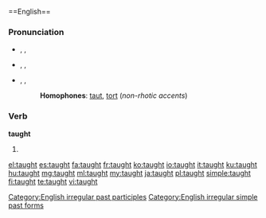{{alternative spelling of|===Adjective======Verb===}}==English==

===Pronunciation===
* {{a|UK}} {{enPR|tôt}}, {{IPA|/tɔːt/}}, {{SAMPA|/tO:t/}}
*: {{audio|en-uk-taught.ogg|Audio (UK)}}
*: {{rhymes|ɔːt}}
* {{a|US}} {{enPR|tôt}}, {{IPA|/tɔt/}}, {{SAMPA|/tOt/}} 
* {{a|cot-caught}} {{enPR|tät}}, {{IPA|/tɑt/}}, {{SAMPA|/tAt/}}
*: {{audio|en-us-taught.ogg|Audio (US)}}
*: '''Homophones''': [[taut]], [[tort]] (''non-rhotic accents'')

===Verb===
'''taught'''

# {{past of|[[teach]]}}

<!--these belong on the page for "teach"====Translations====
{{trans-top|Simple past}}
* Dutch: [[leerde]] (aan), [[leerden]] (aan)
* Finnish: (''sg.''): ''1st'' [[opetin]], ''2nd'' [[opetit]], ''3rd'' [[opetti]]; (''pl.''): ''1rd'' [[opetimme]], ''2nd'' [[opetitte]], ''3rd'' [[opettivat]]
{{trans-mid}}
* German: [[lehrte]], [[lehrtest]], [[lehrten]]
{{trans-bottom}}

{{trans-top|Past participle}}
* Dutch: (aan)[[geleerd]]
* German: [[gelehrt]]
{{trans-mid}}
* Italian: [[insegnato]]
{{trans-bottom}}-->

[[Category:English irregular past participles]]
[[Category:English irregular simple past forms]]

[[el:taught]]
[[es:taught]]
[[fa:taught]]
[[fr:taught]]
[[ko:taught]]
[[io:taught]]
[[it:taught]]
[[ku:taught]]
[[hu:taught]]
[[mg:taught]]
[[ml:taught]]
[[my:taught]]
[[ja:taught]]
[[pl:taught]]
[[simple:taught]]
[[fi:taught]]
[[te:taught]]
[[vi:taught]]